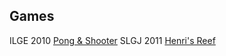 == Games ==

ILGE 2010 [http://norstrulde.org/ilge10/index.html Pong & Shooter]
SLGJ 2011 [http://norstrulde.org/slgj11/index.html Henri's Reef]